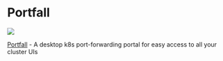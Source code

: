 
# Portfall

<p style={{"text-align": "center"}}>
   <img src="/img/showcase/portfall.webp"/><br/>
</p>

[Portfall](https://github.com/rekon-oss/portfall) - A desktop k8s port-forwarding portal for easy access to all your cluster UIs

